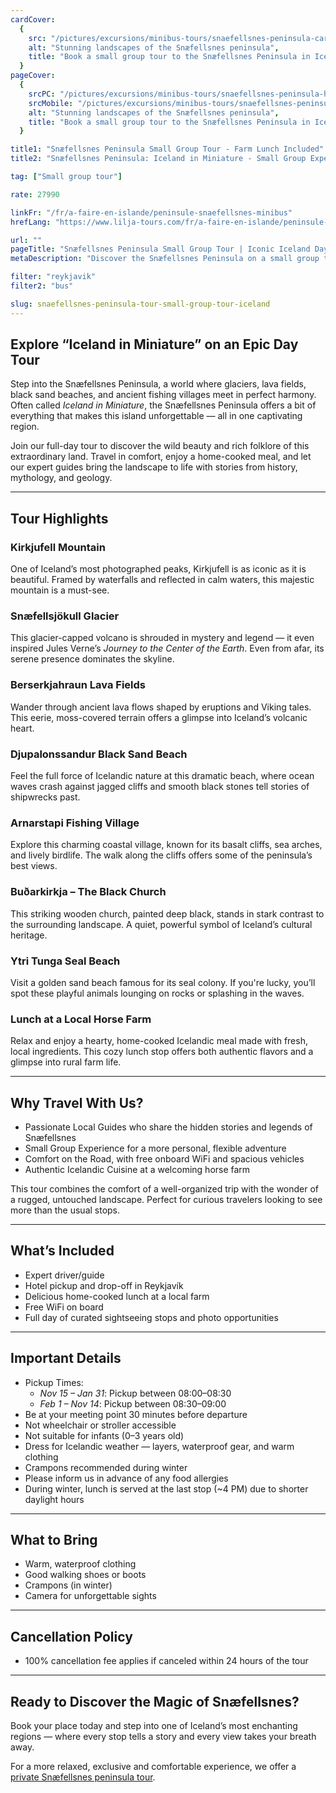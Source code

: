 ```yaml
---
cardCover:
  {
    src: "/pictures/excursions/minibus-tours/snaefellsnes-peninsula-card.webp",
    alt: "Stunning landscapes of the Snæfellsnes peninsula",
    title: "Book a small group tour to the Snæfellsnes Peninsula in Iceland",
  }
pageCover:
  {
    srcPC: "/pictures/excursions/minibus-tours/snaefellsnes-peninsula-header-pc.webp",
    srcMobile: "/pictures/excursions/minibus-tours/snaefellsnes-peninsula-header-mobile.webp",
    alt: "Stunning landscapes of the Snæfellsnes peninsula",
    title: "Book a small group tour to the Snæfellsnes Peninsula in Iceland",
  }

title1: "Snæfellsnes Peninsula Small Group Tour - Farm Lunch Included"
title2: "Snæfellsnes Peninsula: Iceland in Miniature - Small Group Experience"

tag: ["Small group tour"]

rate: 27990

linkFr: "/fr/a-faire-en-islande/peninsule-snaefellsnes-minibus"
hrefLang: "https://www.lilja-tours.com/fr/a-faire-en-islande/peninsule-snaefellsnes-minibus"

url: ""
pageTitle: "Snæfellsnes Peninsula Small Group Tour | Iconic Iceland Day Trip"
metaDescription: "Discover the Snæfellsnes Peninsula on a small group tour. Visit Kirkjufell, Snæfellsjökull Glacier, Djupalonssandur Beach, and more. Includes a farm lunch. Book now!"

filter: "reykjavik"
filter2: "bus"

slug: snaefellsnes-peninsula-tour-small-group-tour-iceland
---
```


## Explore “Iceland in Miniature” on an Epic Day Tour

Step into the Snæfellsnes Peninsula, a world where glaciers, lava fields, black sand beaches, and ancient fishing villages meet in perfect harmony. Often called _Iceland in Miniature_, the Snæfellsnes Peninsula offers a bit of everything that makes this island unforgettable — all in one captivating region.

Join our full-day tour to discover the wild beauty and rich folklore of this extraordinary land. Travel in comfort, enjoy a home-cooked meal, and let our expert guides bring the landscape to life with stories from history, mythology, and geology.

---

## Tour Highlights

### Kirkjufell Mountain

One of Iceland’s most photographed peaks, Kirkjufell is as iconic as it is beautiful. Framed by waterfalls and reflected in calm waters, this majestic mountain is a must-see.

### Snæfellsjökull Glacier

This glacier-capped volcano is shrouded in mystery and legend — it even inspired Jules Verne’s _Journey to the Center of the Earth_. Even from afar, its serene presence dominates the skyline.

### Berserkjahraun Lava Fields

Wander through ancient lava flows shaped by eruptions and Viking tales. This eerie, moss-covered terrain offers a glimpse into Iceland’s volcanic heart.

### Djupalonssandur Black Sand Beach

Feel the full force of Icelandic nature at this dramatic beach, where ocean waves crash against jagged cliffs and smooth black stones tell stories of shipwrecks past.

### Arnarstapi Fishing Village

Explore this charming coastal village, known for its basalt cliffs, sea arches, and lively birdlife. The walk along the cliffs offers some of the peninsula’s best views.

### Buðarkirkja – The Black Church

This striking wooden church, painted deep black, stands in stark contrast to the surrounding landscape. A quiet, powerful symbol of Iceland’s cultural heritage.

### Ytri Tunga Seal Beach

Visit a golden sand beach famous for its seal colony. If you're lucky, you’ll spot these playful animals lounging on rocks or splashing in the waves.

### Lunch at a Local Horse Farm

Relax and enjoy a hearty, home-cooked Icelandic meal made with fresh, local ingredients. This cozy lunch stop offers both authentic flavors and a glimpse into rural farm life.

---

## Why Travel With Us?

- Passionate Local Guides who share the hidden stories and legends of Snæfellsnes
- Small Group Experience for a more personal, flexible adventure
- Comfort on the Road, with free onboard WiFi and spacious vehicles
- Authentic Icelandic Cuisine at a welcoming horse farm

This tour combines the comfort of a well-organized trip with the wonder of a rugged, untouched landscape. Perfect for curious travelers looking to see more than the usual stops.

---

## What’s Included

- Expert driver/guide
- Hotel pickup and drop-off in Reykjavík
- Delicious home-cooked lunch at a local farm
- Free WiFi on board
- Full day of curated sightseeing stops and photo opportunities

---

## Important Details

- Pickup Times:
  - _Nov 15 – Jan 31_: Pickup between 08:00–08:30
  - _Feb 1 – Nov 14_: Pickup between 08:30–09:00
- Be at your meeting point 30 minutes before departure
- Not wheelchair or stroller accessible
- Not suitable for infants (0–3 years old)
- Dress for Icelandic weather — layers, waterproof gear, and warm clothing
- Crampons recommended during winter
- Please inform us in advance of any food allergies
- During winter, lunch is served at the last stop (~4 PM) due to shorter daylight hours

---

## What to Bring

- Warm, waterproof clothing
- Good walking shoes or boots
- Crampons (in winter)
- Camera for unforgettable sights

---

## Cancellation Policy

- 100% cancellation fee applies if canceled within 24 hours of the tour

---

## Ready to Discover the Magic of Snæfellsnes?

Book your place today and step into one of Iceland’s most enchanting regions — where every stop tells a story and every view takes your breath away.

<script
  type="text/javascript"
  src="https://widgets.bokun.io/assets/javascripts/apps/build/BokunWidgetsLoader.js?bookingChannelUUID=97236c68-b945-4a96-8587-660bdc4c45fd"
  async
></script>

<div
  class="bokunWidget"
  data-src="https://widgets.bokun.io/online-sales/97236c68-b945-4a96-8587-660bdc4c45fd/experience-calendar/11369"
></div>

For a more relaxed, exclusive and comfortable experience, we offer a <a href="/day-tours-iceland/private-tour-snaefellsnes-peninsula-iceland/" title="Private Tour to Snæfellsnes">private Snæfellsnes peninsula tour</a>.